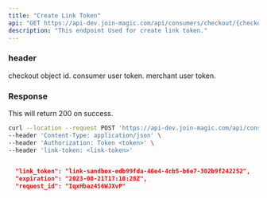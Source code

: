 ```yaml
---
title: "Create Link Token"
api: "GET https://api-dev.join-magic.com/api/consumers/checkout/{checkout_id}/create_link_token/"
description: "This endpoint Used for create link token."
---
```


### header
<ParamField path="checkout_id" type="string">
  checkout object id.
</ParamField>

<ParamField header="Authorization" type="string">
  consumer user token.
</ParamField>

<ParamField header="link-token" type="string">
  merchant user token.
</ParamField>

### Response

<ResponseField name="success" type="number">
  This will return 200 on success.
</ResponseField>

<RequestExample>

```bash Example Request
curl --location --request POST 'https://api-dev.join-magic.com/api/consumers/checkout/{checkout_id}/create_link_token/' \
--header 'Content-Type: application/json' \
--header 'Authorization: Token <token>' \
--header 'link-token: <link-token>'
```

</RequestExample>

<ResponseExample>

```json Response

  "link_token": "link-sandbox-edb99fda-46e4-4cb5-b6e7-302b9f242252",
  "expiration": "2023-08-21T17:10:28Z",
  "request_id": "IqxHbaz4S6WJXvP"
    
```

</ResponseExample>
